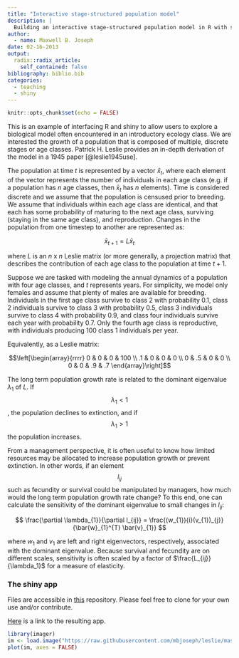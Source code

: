 ```yaml
---
title: "Interactive stage-structured population model"
description: |
  Building an interactive stage-structured population model in R with shiny.
author:
  - name: Maxwell B. Joseph
date: 02-16-2013
output:
  radix::radix_article:
    self_contained: false
bibliography: biblio.bib
categories:
  - teaching
  - shiny
---
```


```r
knitr::opts_chunk$set(echo = FALSE)
```

This is an example of interfacing R and shiny to allow users to explore a 
biological model often encountered in an introductory ecology class. 
We are interested the growth of a population that is composed of multiple, 
discrete stages or age classes. Patrick H. Leslie provides an in-depth 
derivation of the model in a 1945 paper [@leslie1945use].

The population at time $t$ is represented by a vector $\bar{x}_t$, where each 
element of the vector represents the number of individuals in each age class 
(e.g. if a population has $n$ age classes, then $\bar{x}_t$ has $n$ elements). 
Time is considered discrete and we assume that the population is censused prior 
to breeding. We assume that individuals within each age class are identical, 
and that each has some probability of maturing to the next age class, surviving 
(staying in the same age class), and reproduction. Changes in the population 
from one timestep to another are represented as:

$$\bar{x}_{t+1}=L\bar{x}_t$$

where $L$ is an $n$ x $n$ Leslie matrix (or more generally, a projection 
matrix) that describes the contribution of each age class to the population at 
time $t+1$.

Suppose we are tasked with modeling the annual dynamics of a population with 
four age classes, and $t$ represents years. For simplicity, we model only 
females and assume that plenty of males are available for breeding. 
Individuals in the first age class survive to class 2 with probability 0.1, 
class 2 individuals survive to class 3 with probability 0.5, class 3 
individuals survive to class 4 with probability 0.9, and class four 
individuals survive each year with probability 0.7. Only the fourth age class 
is reproductive, with individuals producing 100 class 1 individuals per year.

Equivalently, as a Leslie matrix:

$$\left[\begin{array}{rrrr}
    0 & 0 & 0 & 100 \\
    .1 & 0 & 0 & 0 \\
    0 & .5 & 0 & 0 \\
    0 & 0 & .9 & .7
  \end{array}\right]$$

The long term population growth rate is related to the dominant eigenvalue 
$\lambda_{1}$ of $L$. If $$\lambda_{1} < 1$$, the population declines to 
extinction, and if $$\lambda_{1} > 1$$ the population increases.

From a management perspective, it is often useful to know how limited resources 
may be allocated to increase population growth or prevent extinction. 
In other words, if an element $$l_{ij}$$ such as fecundity or survival could be 
manipulated by managers, how much would the long term population growth rate 
change? To this end, one can calculate the sensitivity of the dominant 
eigenvalue to small changes in $l_{ij}$:

$$
\frac{\partial \lambda_{1}}{\partial l_{ij}} = \frac{(w_{1}){i}(v_{1})_{j}}{\bar{w}_{1}^{T} \bar{v}_{1}}
$$

where $w_1$ and $v_1$ are left and right eigenvectors, respectively, 
associated with the dominant eigenvalue. Because survival and fecundity are on 
different scales, sensitivity is often scaled by a factor of 
$\frac{L_{ij}}{\lambda_1}$ for a measure of elasticity.

### The shiny app

Files are accessible in [this](https://github.com/mbjoseph/leslie) repository. 
Please feel free to clone for your own use and/or contribute.

[Here](https://mbjoseph.shinyapps.io/leslie/) is a link to the resulting app.


```r
library(imager)
im <- load.image("https://raw.githubusercontent.com/mbjoseph/leslie/master/tests/test-expected/002.png")
plot(im, axes = FALSE)
```